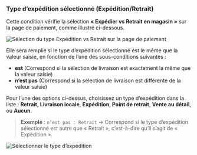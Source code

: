 ### Type d’expédition sélectionné (Expédition/Retrait)

Cette condition vérifie la sélection **« Expédier vs Retrait en magasin »** sur la page de paiement, comme illustré ci-dessous.

<img
  src="/images/essentials/condition-sets/shipping-pickup-type.webp"
  alt="Sélection du type Expédition vs Retrait sur la page de paiement"
/>

Elle sera remplie si le type d’expédition sélectionné est le même que la valeur saisie, en fonction de l’une des sous-conditions suivantes :

- **est** (Correspond si la sélection de livraison est exactement la même que la valeur saisie)
- **n’est pas** (Correspond si la sélection de livraison est différente de la valeur saisie)

Pour l’une des options ci-dessus, choisissez un type d’expédition dans la liste : **Retrait**, **Livraison locale**, **Expédition**, **Point de retrait**, **Vente au détail**, ou **Aucun**.

> **Exemple :** `n’est pas : Retrait` → Correspond si le type d’expédition sélectionné est autre que « Retrait », c’est-à-dire qu’il s’agit de « Expédition ».

<img
  src="/images/essentials/condition-sets/select-shipping-type.webp"
  alt="Sélectionner le type d’expédition"
/>
